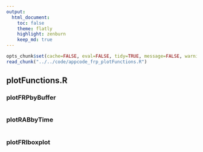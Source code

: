 ```yaml
---
output:
  html_document:
    toc: false
    theme: flatly
    highlight: zenburn
    keep_md: true
---
```


```r
opts_chunk$set(cache=FALSE, eval=FALSE, tidy=TRUE, message=FALSE, warning=FALSE)
read_chunk("../../code/appcode_frp_plotFunctions.R")
```

##
##
## plotFunctions.R

### plotFRPbyBuffer

```r
```

### plotRABbyTime

```r
```

### plotFRIboxplot

```r
```
